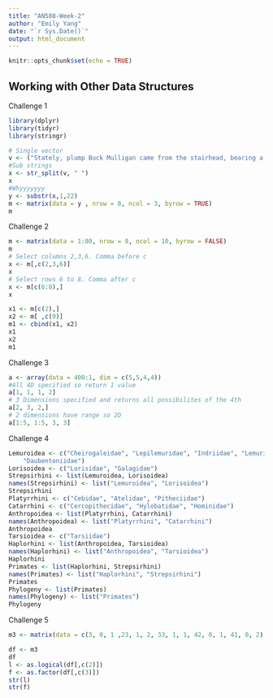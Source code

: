 ```yaml
---
title: "AN588-Week-2"
author: "Emily Yang"
date: "`r Sys.Date()`"
output: html_document
---
```


```r
knitr::opts_chunk$set(echo = TRUE)
```

## Working with Other Data Structures
Challenge 1


```r
library(dplyr)
library(tidyr)
library(stringr)

# Single vector
v <- ("Stately, plump Buck Mulligan came from the stairhead, bearing a bowl of lather on which a mirror and a razor lay crossed")
#Sub strings
x <- str_split(v, " ")
x
#Whyyyyyyy
y <- substr(x,1,22)
m <- matrix(data = y , nrow = 8, ncol = 3, byrow = TRUE)
m

```
Challenge 2
```r
m <- matrix(data = 1:80, nrow = 8, ncol = 10, byrow = FALSE)
m
# Select columns 2,3,6. Comma before c
x <- m[,c(2,3,6)]
x
# Select rows 6 to 8. Comma after c
x <- m[c(6:8),]
x

x1 <- m[c(2),]
x2 <- m[ ,c(9)]
m1 <- cbind(x1, x2)
x1
x2
m1
```
Challenge 3
```r
a <- array(data = 400:1, dim = c(5,5,4,4))
#All 4D specified so return 1 value
a[1, 1, 1, 2]
# 3 Dimensions specified and returns all possibilites of the 4th
a[2, 3, 2,]
# 2 dimensions have range so 2D
a[1:5, 1:5, 3, 3]
```
Challenge 4
```r
Lemuroidea <- c("Cheirogaleidae", "Lepilemuridae", "Indriidae", "Lemuridae",
    "Daubentoniidae")
Lorisoidea <- c("Lorisidae", "Galagidae")
Strepsirhini <- list(Lemuroidea, Lorisoidea)
names(Strepsirhini) <- list("Lemuroidea", "Lorisoidea")
Strepsirhini
Platyrrhini <- c("Cebidae", "Atelidae", "Pitheciidae")
Catarrhini <- c("Cercopithecidae", "Hylobatidae", "Hominidae")
Anthropoidea <- list(Platyrrhini, Catarrhini)
names(Anthropoidea) <- list("Platyrrhini", "Catarrhini")
Anthropoidea
Tarsioidea <- c("Tarsiidae")
Haplorhini <- list(Anthropoidea, Tarsioidea)
names(Haplorhini) <- list("Anthropoidea", "Tarsioidea")
Haplorhini
Primates <- list(Haplorhini, Strepsirhini)
names(Primates) <- list("Haplorhini", "Strepsirhini") 
Primates
Phylogeny <- list(Primates)
names(Phylogeny) <- list("Primates")
Phylogeny


```
Challenge 5 
```r
m3 <- matrix(data = c(3, 0, 1 ,23, 1, 2, 33, 1, 1, 42, 0, 1, 41, 0, 2), nrow = 5, ncol = 3, byrow = TRUE)

df <- m3
df
l <- as.logical(df[,c(2)])
f <- as.factor(df[,c(3)])
str(l)
str(f)
```